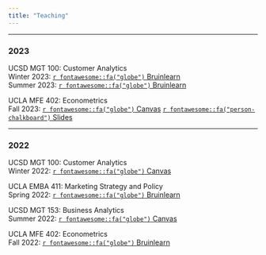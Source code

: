 ```yaml
---
title: "Teaching"
---
```


-----

### 2023

UCSD MGT 100: Customer Analytics  
Winter 2023: [`r fontawesome::fa("globe")` Bruinlearn](https://canvas.ucsd.edu/courses/42901)  
Summer 2023: [`r fontawesome::fa("globe")` Bruinlearn]()

UCLA MFE 402: Econometrics  
Fall 2023: [`r fontawesome::fa("globe")` Canvas]() [`r fontawesome::fa("person-chalkboard")` Slides](https://www.dropbox.com/sh/jeihncmy3429bmr/AAC0F3LCOmF8njJTpKWgnCXIa?dl=0)

-----

### 2022

UCSD MGT 100: Customer Analytics  
Winter 2022: [`r fontawesome::fa("globe")` Canvas](https://canvas.ucsd.edu/courses/34511)

UCLA EMBA 411: Marketing Strategy and Policy  
Spring 2022: [`r fontawesome::fa("globe")` Bruinlearn](https://bruinlearn.ucla.edu/courses/132017)

UCSD MGT 153: Business Analytics  
Summer 2022: [`r fontawesome::fa("globe")` Canvas](https://canvas.ucsd.edu/courses/38313)

UCLA MFE 402: Econometrics  
Fall 2022: [`r fontawesome::fa("globe")` Bruinlearn](https://bruinlearn.ucla.edu/courses/142381)
